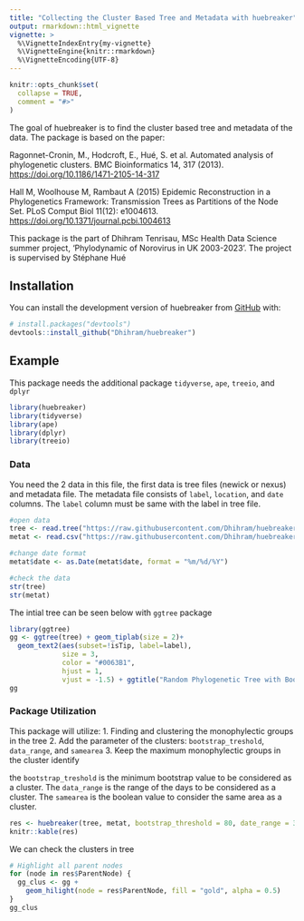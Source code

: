 ```yaml
---
title: "Collecting the Cluster Based Tree and Metadata with huebreaker"
output: rmarkdown::html_vignette
vignette: >
  %\VignetteIndexEntry{my-vignette}
  %\VignetteEngine{knitr::rmarkdown}
  %\VignetteEncoding{UTF-8}
---
```


```r
knitr::opts_chunk$set(
  collapse = TRUE,
  comment = "#>"
)
```

The goal of huebreaker is to find the cluster based tree and metadata of the data. The package is based on the paper:

Ragonnet-Cronin, M., Hodcroft, E., Hué, S. et al. Automated analysis of phylogenetic clusters. BMC Bioinformatics 14, 317 (2013). <https://doi.org/10.1186/1471-2105-14-317>

Hall M, Woolhouse M, Rambaut A (2015) Epidemic Reconstruction in a Phylogenetics Framework: Transmission Trees as Partitions of the Node Set. PLoS Comput Biol 11(12): e1004613. <https://doi.org/10.1371/journal.pcbi.1004613>

This package is the part of Dhihram Tenrisau, MSc Health Data Science summer project, 'Phylodynamic of Norovirus in UK 2003-2023'. The project is supervised by Stéphane Hué

## Installation

You can install the development version of huebreaker from [GitHub](https://github.com/) with:

``` r
# install.packages("devtools")
devtools::install_github("Dhihram/huebreaker")
```

## Example

This package needs the additional package `tidyverse`, `ape`, `treeio`, and `dplyr`

```r
library(huebreaker)
library(tidyverse)
library(ape)
library(dplyr)
library(treeio)
```

### Data

You need the 2 data in this file, the first data is tree files (newick or nexus) and metadata file. The metadata file consists of `label`, `location`, and `date` columns. The `label` column must be same with the label in tree file.

```r
#open data
tree <- read.tree("https://raw.githubusercontent.com/Dhihram/huebreaker/master/data/random_tree.nwk")
metat <- read.csv("https://raw.githubusercontent.com/Dhihram/huebreaker/master/data/random_metadata.csv")

#change date format
metat$date <- as.Date(metat$date, format = "%m/%d/%Y")

#check the data
str(tree)
str(metat)
```

The intial tree can be seen below with `ggtree` package

```r
library(ggtree)
gg <- ggtree(tree) + geom_tiplab(size = 2)+
  geom_text2(aes(subset=!isTip, label=label),
             size = 3,
             color = "#0063B1",
             hjust = 1,
             vjust = -1.5) + ggtitle("Random Phylogenetic Tree with Bootstrap Values")
gg
```

### Package Utilization

This package will utilize:
1. Finding and clustering the monophylectic groups in the tree
2. Add the parameter of the clusters: `bootstrap_treshold`, `data_range`, and `samearea`
3. Keep the maximum monophylectic groups in the cluster identify

the `bootstrap_treshold` is the minimum bootstrap value to be considered as a cluster. The `data_range` is the range of the days to be considered as a cluster. The `samearea` is the boolean value to consider the same area as a cluster.

```r
res <- huebreaker(tree, metat, bootstrap_threshold = 80, date_range = 30, samearea = TRUE)
knitr::kable(res)
```

We can check the clusters in tree

```r
# Highlight all parent nodes
for (node in res$ParentNode) {
  gg_clus <- gg +
    geom_hilight(node = res$ParentNode, fill = "gold", alpha = 0.5)
}
gg_clus
```
